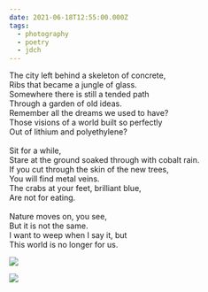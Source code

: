 ```yaml
---
date: 2021-06-18T12:55:00.000Z
tags:
  - photography
  - poetry
  - jdch
---
```

The city left behind a skeleton of concrete,<br/>
Ribs that became a jungle of glass.<br/>
Somewhere there is still a tended path<br/>
Through a garden of old ideas.<br/>
Remember all the dreams we used to have?<br/>
Those visions of a world built so perfectly<br/>
Out of lithium and polyethylene?<br/><br/>
Sit for a while,<br/>
Stare at the ground soaked through with cobalt rain.<br/>
If you cut through the skin of the new trees,<br/>
You will find metal veins.<br/>
The crabs at your feet, brilliant blue,<br/>
Are not for eating.<br/><br/>
Nature moves on, you see,<br/>
But it is not the same.<br/>
I want to weep when I say it, but<br/>
This world is no longer for us.

![](../../assets/photos/20210618-IMG_4285.jpg)

![](../../assets/photos/20210618-IMG_4292.jpg)